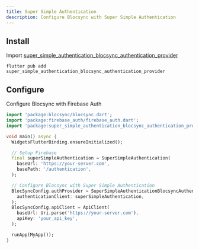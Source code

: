```yaml
---
title: Super Simple Authentication
description: Configure Blocsync with Super Simple Authentication
---
```


## Install

Import [super_simple_authentication_blocsync_authentication_provider](https://pub.dev/packages/super_simple_authentication_blocsync_authentication_provider)

```base
flutter pub add super_simple_authentication_blocsync_authentication_provider
```

## Configure

Configure Blocsync with Firebase Auth

```dart
import 'package:blocsync/blocsync.dart';
import 'package:firebase_auth/firebase_auth.dart';
import 'package:super_simple_authentication_blocsync_authentication_provider/super_simple_authentication_blocsync_authentication_provider.dart';

void main() async {
  WidgetsFlutterBinding.ensureInitialized();

  // Setup Firebase
  final superSimpleAuthentication = SuperSimpleAuthentication(
    baseUrl: 'https://your-server.com',
    basePath: '/authentication',
  );

  // Configure Blocsync with Super Simple Authentication
  BlocSyncConfig.authProvider = SuperSimpleAuthenticationBlocsyncAuthenticationProvider(
    authenticationClient: superSimpleAuthentication,
  );
  BlocSyncConfig.apiClient = ApiClient(
    baseUrl: Uri.parse('https://your-server.com'),
    apiKey: 'your_api_key',
  );

  runApp(MyApp());
}
```
